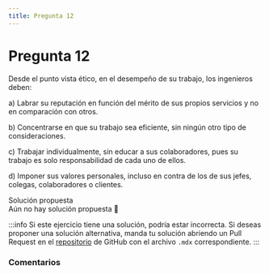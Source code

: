 ```yaml
---
title: Pregunta 12
---
```



# Pregunta 12

<div className="exercise">
Desde el punto vista ético, en el desempeño de su trabajo, los ingenieros deben:

a) Labrar su reputación en función del mérito de sus propios servicios y no en comparación
con otros.

b) Concentrarse en que su trabajo sea eficiente, sin ningún otro tipo de consideraciones.

c) Trabajar individualmente, sin educar a sus colaboradores, pues su trabajo es solo
responsabilidad de cada uno de ellos.

d) Imponer sus valores personales, incluso en contra de los de sus jefes, colegas,
colaboradores o clientes.
</div>

<MDXDetails>
<summary>Solución propuesta</summary>

<div className="exercise">
Aún no hay solución propuesta 🥲
</div>

:::info
Si este ejercicio tiene una solución, podría estar incorrecta. Si deseas proponer una solución alternativa, manda tu solución abriendo
un Pull Request en el [repositorio](https://github.com/crow-rojas/apuntes-fundamentals/pulls) de GitHub con el archivo
`.mdx` correspondiente.
:::

</MDXDetails>

### Comentarios

<Disqus
  url="https://crow-rojas.github.io/apuntes-fundamentals/docs/engineering/ethics/exercises/2017-2/p12"
  identifier="docs/engineering/ethics/exercises/2017-2/p12"
  title="2017-2 Ética - Pregunta 12"
/>
